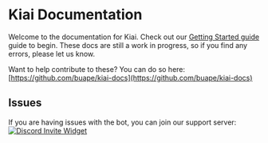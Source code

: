 
# Kiai Documentation

Welcome to the documentation for Kiai. Check out our [Getting Started guide](/getting-started) guide to begin.
These docs are still a work in progress, so if you find any errors, please let us know.

Want to help contribute to these? You can do so here:
[https://github.com/buape/kiai-docs](https://github.com/buape/kiai-docs)

## Issues

If you are having issues with the bot, you can join our support server:
[![Discord Invite Widget](http://invidget.switchblade.xyz/T6gwuyNSv3)](https://discord.gg/T6gwuyNSv3)
